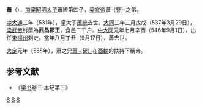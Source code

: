 {{Expand |time=2011-07-02T08:57:26+00:00 }}
{{CJK-New-Char|27AF7|ver=B}}
'''蕭{{僻字|𧫷|上欶下言}}'''（{{bd|？||546年|9月17日|catIdx=X}}），[[南梁|南梁]][[昭明太子|昭明太子]]蕭統第四子，[[梁宣帝|梁宣帝]]蕭-{詧}-之弟。

[[中大通|中大通]]三年（531年），皇太子[[蕭統|蕭統]]去世。[[大同_(南梁)|大同]]三年三月戊戌（537年3月29日），[[梁武帝|梁武帝]]封蕭{{僻字|𧫷|上欶下言}}為'''武昌郡王'''，食邑二千户。[[中大同|中大同]]元年七月辛酉（546年9月1日），出任[[東揚州|東揚州]]刺史。當年八月丁丑（9月17日），蕭{{僻字|𧫷|上欶下言}}去世。

[[大定_(西梁)|大定]]元年（555年），蕭{{僻字|𧫷|上欶下言}}之兄[[蕭詧|蕭-{詧}-]]在[[西魏|西魏]]的扶持下稱帝。

==参考文献==
<div class="references-small">  
*《[[梁书|梁书]]卷三·本纪第三》

[[Category:兰陵萧氏|S]]
[[Category:南梁宗室|S]]
[[Category:南梁正王|S]]